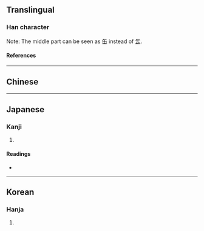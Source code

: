 {{also|衔}}
{{character info}}
{{character info|0x2F844}}
==Translingual==

===Han character===
{{Han char|rn=30|rad=口|as=08|sn=11|four=67020|canj=ROML|ids=⿰口卸}}

Note: The middle part can be seen as [[缶]] instead of [[𦈢]].

====References====
{{Han ref|kx=0196.261|dkj=03876|hdz=10656.050|uh=5563|ud=21859|bh=B0E5|bd=45285}}
{{Han ref|uh=2F844}}

----

==Chinese==
{{zh-see|銜|v}}

----

==Japanese==

===Kanji===
{{ja-kanji|grade=|rs=口08}}

# {{rfdef|ja|sort=口08}}

====Readings====
* {{ja-readings|on=[[かん]] (kan), [[がん]] (gan)|kun=[[くつわ]] (kutsuwa), [[くつばみ]] (kutsubami), [[ふくむ]] (fukumu)}}

----

==Korean==

===Hanja===
{{ko-hanja|hangeul=함|rv=ham|mr=ham}}

# {{rfdef|ko|sort=口08}}
